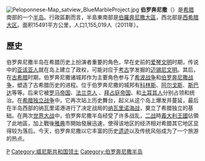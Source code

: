 {{unreferenced|time=2012-6-25}}
{{Otheruses4|地理上的半島|行政區劃|伯羅奔尼撒 (大區)}}
{{Infobox settlement
| name                    = 伯羅奔尼撒
| type                    = [[希臘地區|希臘地區]]
| native_name             = {{lang|el|Πελοπόννησος}}
| image_blank_emblem      = 
| blank_emblem_type       = 
| image_map               = Location map of Peloponnese (Greece).svg
| map_caption             = 
| subdivision_type        = 國家
| subdivision_name        = {{flag|Greece}}
| leader_title            = Regional governor
| leader_name             = 
| leader_party            = 
| p1                      = 
| p2                      = 
| p3                      = 
| p4                      = 
| p5                      = 
| seat_type               = 首府
| seat                    = [[帕特雷|帕特雷]]
| demonym             = 
| population_total        = 1,100,071
| population_as_of        = 2011
| area_total_km2          = 
| population_density_km2  = auto
| iso_code                = GR-E
| website                 = 
}}
[[File:Peloponnese-Map_satview_BlueMarbleProject.jpg|thumb]]
'''伯罗奔尼撒'''（{{lang-gr|Πελοπόννησος|Peloponnisos}}）是[[希腊|希腊]]南部的一个[[半岛|半岛]]。行政區劃而言，半島東南部是[[伯羅奔尼撒_(大區)|伯羅奔尼撒大區]]，西北部是[[西希腊|西希腊大区]]。面积15491平方公里，人口1,155,019人（2011年）。

== 歷史 ==
伯罗奔尼撒半岛在希腊历史上扮演者重要的角色，早在史前的[[爱琴文明|爱琴文明]]时期，传说中的[[亚该亚人|亚该亚人]]就在岛上建立了政权，可能对应于[[考古|考古]]学发掘的[[迈锡尼文明|迈锡尼文明]]。其后，在[[古希腊|古希腊]]时期，伯罗奔尼撒诸城邦作为主要角色参与了[[希波战争|希波战争]]和[[伯罗奔尼撒战争|伯罗奔尼撒战争]]，塑造了古希腊历史的进程。位于伯罗奔尼撒的城邦有[[科林斯|科林斯]]、[[阿尔戈斯|阿尔戈斯]]、[[斯巴达|斯巴达]]等等。后来它被[[罗马帝国|罗马帝国]]、[[法兰克人|法兰克人]] 、[[拜占庭帝国|拜占庭帝国]]、和[[奥斯曼帝国|土耳其人]]分别占领和统治。在[[希腊独立战争|希腊独立战争]]中，它再次站上历史舞台，起义从这个岛上爆发并蔓延，最后在半岛西部的纳瓦里诺港进行了决定战局的[[纳瓦里诺海战|纳瓦里诺海战]]，奠立了希腊独立的基础。在两次[[世界大战|世界大战]]中，伯罗奔尼撒半岛经受了许多战乱，[[二战|二战]]時[[義大利王國_(1861年－1946年)|義大利王國]]佔領了此地區，加上戰後[[雅典|雅典]]市開始發展迅速，使得该地区的经济相对希腊其它地区显得较为落后。今天，伯罗奔尼撒以它丰富的历史[[遗迹|遗迹]]以及传统风俗成为了一个旅游的热点。
{{古希臘}}
{{Authority control}}
[[Category:希腊半岛|P]]
[[Category:威尼斯共和国领土|Category:威尼斯共和国领土]]
[[Category:伯罗奔尼撒半岛|Category:伯罗奔尼撒半岛]]